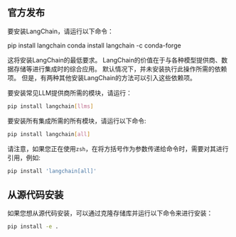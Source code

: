 ## 官方发布

要安装LangChain，请运行以下命令：


<Tabs>
  <TabItem value="pip" label="Pip" default>
    <CodeBlock language="bash">pip install langchain</CodeBlock>
  </TabItem>
  <TabItem value="conda" label="Conda">
    <CodeBlock language="bash">conda install langchain -c conda-forge</CodeBlock>
  </TabItem>
</Tabs>

这将安装LangChain的最低要求。
LangChain的价值在于与各种模型提供商、数据存储等进行集成时的综合应用。
默认情况下，并未安装执行此操作所需的依赖项。
但是，有两种其他安装LangChain的方法可以引入这些依赖项。

要安装常见LLM提供商所需的模块，请运行：

```bash
pip install langchain[llms]
```

要安装所有集成所需的所有模块，请运行以下命令:

```bash
pip install langchain[all]
```

请注意，如果您正在使用`zsh`，在将方括号作为参数传递给命令时，需要对其进行引用，例如:

```bash
pip install 'langchain[all]'
```

## 从源代码安装

如果您想从源代码安装，可以通过克隆存储库并运行以下命令来进行安装：

```bash
pip install -e .
```
